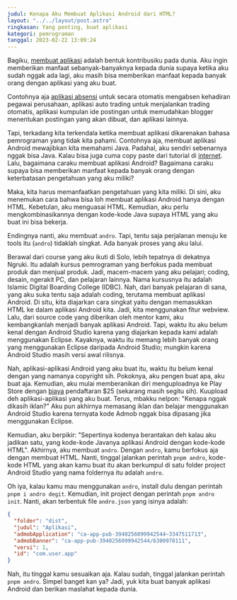 ```yaml
---
judul: Kenapa Aku Membuat Aplikasi Android dari HTML?
layout: "../../layout/post.astro"
ringkasan: Yang penting, buat aplikasi
kategori: pemrograman
tanggal: 2023-02-22 13:09:24
---
```


Bagiku, [membuat aplikasi](/post/biaya-jasa) adalah bentuk kontribusiku pada dunia. Aku ingin memberikan manfaat sebanyak-banyaknya kepada dunia supaya ketika aku sudah nggak ada lagi, aku masih bisa memberikan manfaat kepada banyak orang dengan aplikasi yang aku buat.

Contohnya aja [aplikasi absensi](https://www.silvanadevinta.com/2022/12/aplikasi-absensi-gajihub-antiribet.html) untuk secara otomatis mengabsen kehadiran pegawai perusahaan, aplikasi auto trading untuk menjalankan trading otomatis, aplikasi kumpulan ide postingan untuk memudahkan blogger menentukan postingan yang akan dibuat, dan aplikasi lainnya.

Tapi, terkadang kita terkendala ketika membuat aplikasi dikarenakan bahasa pemrograman yang tidak kita pahami. Contohnya aja, membuat aplikasi Android mewajibkan kita memahami Java. Padahal, aku sendiri sebenarnya nggak bisa Java. Kalau bisa juga cuma copy paste dari tutorial di [internet](/post/cepat-kaya-dari-online). Lalu, bagaimana caraku membuat aplikasi Android? Bagaimana caraku supaya bisa memberikan manfaat kepada banyak orang dengan keterbatasan pengetahuan yang aku miliki?

Maka, kita harus memanfaatkan pengetahuan yang kita miliki. Di sini, aku menemukan cara bahwa bisa loh membuat aplikasi Android hanya dengan HTML. Kebetulan, aku menguasai HTML. Kemudian, aku perlu mengkombinasikannya dengan kode-kode Java supaya HTML yang aku buat ini bisa bekerja.

Endingnya nanti, aku membuat `andro`. Tapi, tentu saja perjalanan menuju ke tools itu (`andro`) tidaklah singkat. Ada banyak proses yang aku lalui.

Berawal dari course yang aku ikuti di Solo, lebih tepatnya di dekatnya Ngruki. Itu adalah kursus pemrograman yang berfokus pada membuat produk dan menjual produk. Jadi, macem-macem yang aku pelajari; coding, desain, ngerakit PC, dan pelajaran lainnya. Nama kursusnya itu adalah Islamic Digital Boarding College (IDBC). Nah, dari banyak pelajaran di sana, yang aku suka tentu saja adalah coding, terutama membuat aplikasi Android. Di situ, kita diajarkan cara singkat yaitu dengan memasukkan HTML ke dalam aplikasi Android kita. Jadi, kita menggunakan fitur webview. Lalu, dari source code yang diberikan oleh mentor kami, aku kembangkanlah menjadi banyak aplikasi Android. Tapi, waktu itu aku belum kenal dengan Android Studio karena yang diajarkan kepada kami adalah menggunakan Eclipse. Kayaknya, waktu itu memang lebih banyak orang yang menggunakan Eclipse daripada Android Studio; mungkin karena Android Studio masih versi awal rilisnya.

Nah, aplikasi-aplikasi Android yang aku buat itu, waktu itu belum kenal dengan yang namanya copyright sih. Pokoknya, aku pengen buat apa, aku buat aja. Kemudian, aku mulai memberanikan diri menguploadnya ke Play Store dengan [biaya](/post/biaya-transaksi-crypto) pendaftaran $25 (sekarang masih segitu sih). Kuupload deh aplikasi-aplikasi yang aku buat. Terus, mbakku nelpon: "Kenapa nggak dikasih iklan?" Aku pun akhirnya memasang iklan dan belajar menggunakan Android Studio karena ternyata kode Admob nggak bisa dipasang jika menggunakan Eclipse.

Kemudian, aku berpikir: "Sepertinya kodenya berantakan deh kalau aku jadikan satu, yang kode-kode Javanya aplikasi Android dengan kode-kode HTML". Akhirnya, aku membuat `andro`. Dengan `andro`, kamu berfokus aja dengan membuat HTML. Nanti, tinggal jalankan perintah `pnpm andro`, kode-kode HTML yang akan kamu buat itu akan berkumpul di satu folder project Android Studio yang nama foldernya itu adalah `andro`.

Oh iya, kalau kamu mau menggunakan `andro`, install dulu dengan perintah `pnpm i andro degit`. Kemudian, init project dengan perintah `pnpm andro init`. Nanti, akan terbentuk file `andro.json` yang isinya adalah:

```json
{
  "folder": "dist",
  "judul": "Aplikasi",
  "admobApplication": "ca-app-pub-3940256099942544~3347511713",
  "admobBanner": "ca-app-pub-3940256099942544/6300978111",
  "versi": 1,
  "id": "com.user.app"
}
```

Nah, itu tinggal kamu sesuaikan aja. Kalau sudah, tinggal jalankan perintah `pnpm andro`. Simpel banget kan ya? Jadi, yuk kita buat banyak aplikasi Android dan berikan maslahat kepada dunia.
